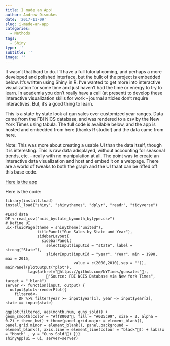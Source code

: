 ```yaml
---
title: I made an App!
author: Andrew Dismukes
date: '2017-11-09'
slug: i-made-an-app
categories:
  - Methods
tags:
  - Shiny
type: ''
subtitle: ''
image: ''
---
```


It wasn't that hard to do. I'll have a full tutorial coming, and perhaps a more developed and polished interface, but the bulk of the project is embedded below. It's written using Shiny in R. I've wanted to get more into interactive visualization for some time and just haven't had the time or energy to try to learn. In academia you don't really have a call (at present) to develop these interactive visualization skills for work - journal articles don't require interactives. But, it's a good thing to learn.

This is a state by state look at gun sales over customized year ranges. Data came from the FBI NICS database, and was rendered to a csv by the New York Times using tabula. The full code is available below, and the app is hosted and embedded from here (thanks R studio!) and the data came from here.

Note: This was more about creating a usable UI than the data itself, though it is interesting. This is raw data adisplayed, without accounting for seasonal trends, etc. - really with no manipulation at all. The point was to create an interactive data visualization and host and embed it on a webpage. There are a world of tweaks to both the graph and the UI thaat can be riffed off this base code.

[Here is the app](https://andrewdismukes.shinyapps.io/Gunsales/)

Here is the code:

```{}
library(install.load)
install_load("shiny", "shinythemes", "dplyr", "readr", "tidyverse")

#Load data 
DF <-read_csv("ncis_bystate_bymonth_bytype.csv")
# Define UI
ui<-fluidPage(theme = shinytheme("united"),
              titlePanel("Gun Sales by State and Year"),
              sidebarLayout(
                sidebarPanel(
                  selectInput(inputId = "state", label = strong("State"),
                  sliderInput(inputId = "year", "Year", min = 1998, max = 2015,
                              value = c(2000,2010),sep = "")),
mainPanel(plotOutput("plot"),
          tags$a(href="https://github.com/NYTimes/gunsales";,
                  "Source: FBI NCIS Database via New York Times", target = "_blank") 
server <- function(input, output) {
  output$plot<-renderPlot({
    filtered<-
      DF %>% filter(year >= input$year[1], year <= input$year[2], state == input$state) 
    
ggplot(filtered, aes(month.num, guns_sold)) +
geom_smooth(color = "#ff8000", fill = "#005c99", size = 2, alpha = 0.2) + theme_bw() + theme(panel.grid.major = element_blank(), panel.grid.minor = element_blank(), panel.background = element_blank(), axis.line = element_line(colour = "black")) + labs(x = "Month" , y = "Guns Sold") })} 
shinyApp(ui = ui, server=server) 
```